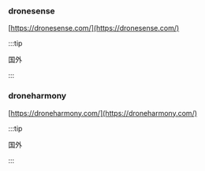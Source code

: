 ### dronesense

[https://dronesense.com/](https://dronesense.com/)

:::tip

国外

:::

### droneharmony

[https://droneharmony.com/](https://droneharmony.com/)

:::tip

国外

:::